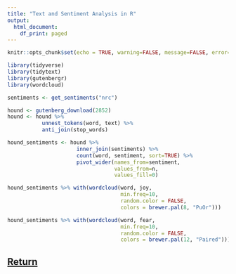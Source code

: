 ```yaml
---
title: "Text and Sentiment Analysis in R"
output:
  html_document:
    df_print: paged
---
```


```r
knitr::opts_chunk$set(echo = TRUE, warning=FALSE, message=FALSE, error=FALSE)
```

```r
library(tidyverse)
library(tidytext)
library(gutenbergr)
library(wordcloud)

sentiments <- get_sentiments("nrc")

hound <- gutenberg_download(2852)
hound <- hound %>% 
           unnest_tokens(word, text) %>%
           anti_join(stop_words)

hound_sentiments <- hound %>% 
                      inner_join(sentiments) %>% 
                      count(word, sentiment, sort=TRUE) %>% 
                      pivot_wider(names_from=sentiment, 
                                  values_from=n, 
                                  values_fill=0)

hound_sentiments %>% with(wordcloud(word, joy, 
                                    min.freq=10,
                                    random.color = FALSE,
                                    colors = brewer.pal(8, "PuOr")))

hound_sentiments %>% with(wordcloud(word, fear, 
                                    min.freq=10,
                                    random.color = FALSE,
                                    colors = brewer.pal(12, "Paired")))
```

## [Return](wordclouds.html)

